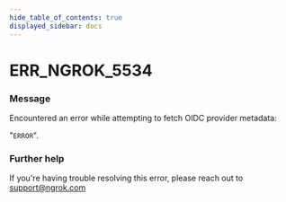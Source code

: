 ```yaml
---
hide_table_of_contents: true
displayed_sidebar: docs
---
```



# ERR_NGROK_5534

### Message

Encountered an error while attempting to fetch OIDC provider metadata:

"`ERROR`".

<ErrorDetails error="err_ngrok_5534" />

### Further help

If you're having trouble resolving this error, please reach out to [support@ngrok.com](mailto:support@ngrok.com?subject=Help%20with%20ERR_NGROK_5534)

